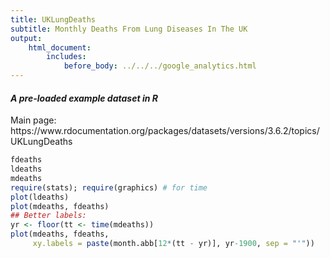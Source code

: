 ```yaml
---
title: UKLungDeaths
subtitle: Monthly Deaths From Lung Diseases In The UK
output:
    html_document:
        includes:
            before_body: ../../../google_analytics.html
---
```


#### *A pre-loaded example dataset in R*
Main page: https://www.rdocumentation.org/packages/datasets/versions/3.6.2/topics/UKLungDeaths

```r
fdeaths
ldeaths
mdeaths
require(stats); require(graphics) # for time
plot(ldeaths)
plot(mdeaths, fdeaths)
## Better labels:
yr <- floor(tt <- time(mdeaths))
plot(mdeaths, fdeaths,
     xy.labels = paste(month.abb[12*(tt - yr)], yr-1900, sep = "'"))
```
